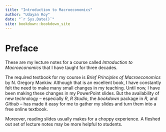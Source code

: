 ```yaml
--- 
title: "Introduction to Macroeconomics"
author: "Udayan Roy"
date: "`r Sys.Date()`"
site: bookdown::bookdown_site
---
```


# Preface {-}

These are my lecture notes for a course called *Introduction to Macroeconomics* that I have taught for three decades. 

The required textbook for my course is *Brief Principles of Macroeconomics* by N. Gregory Mankiw. Although that is an excellent book, I have constantly felt the need to make many small changes in my teaching. Until now, I have been making these changes in my PowerPoint slides. But the availability of new technology -- especially *R*, *R Studio*, the *bookdown* package in *R*, and *Github* -- has made it easy for me to gather my slides and turn them into a free online textbook.

Moreover, reading slides usually makes for a choppy experience. A fleshed out set of lecture notes may be more helpful to students.